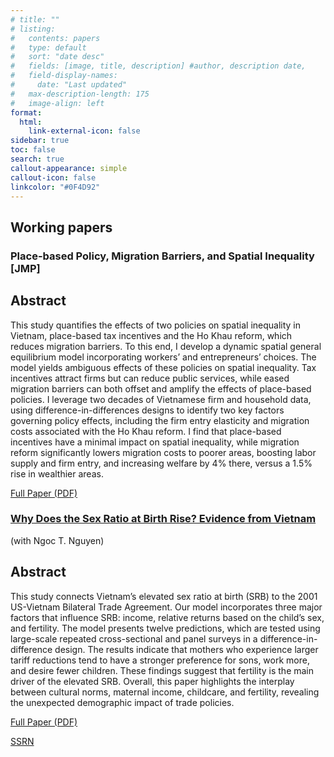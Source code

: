 ```yaml
---
# title: ""
# listing:
#   contents: papers
#   type: default
#   sort: "date desc"
#   fields: [image, title, description] #author, description date, 
#   field-display-names:
#     date: "Last updated"
#   max-description-length: 175
#   image-align: left
format:
  html:
    link-external-icon: false
sidebar: true
toc: false 
search: true
callout-appearance: simple
callout-icon: false
linkcolor: "#0F4D92"
---
```


## Working papers

### Place-based Policy, Migration Barriers, and Spatial Inequality \[JMP\]

::: {.callout-caution collapse="true"}
## Abstract

This study quantifies the effects of two policies on spatial inequality in Vietnam, place-based tax incentives and the Ho Khau reform, which reduces migration barriers. To this end, I develop a dynamic spatial general equilibrium model incorporating workers' and entrepreneurs' choices. The model yields ambiguous effects of these policies on spatial inequality. Tax incentives attract firms but can reduce public services, while eased migration barriers can both offset and amplify the effects of place-based policies. I leverage two decades of Vietnamese firm and household data, using difference-in-differences designs to identify two key factors governing policy effects, including the firm entry elasticity and migration costs associated with the Ho Khau reform. I find that place-based incentives have a minimal impact on spatial inequality, while migration reform significantly lowers migration costs to poorer areas, boosting labor supply and firm entry, and increasing welfare by 4% there, versus a 1.5% rise in wealthier areas.

[Full Paper (PDF)](papers/Huynh_Nghiem_JMP.pdf){target="_blank"}

<!-- #### Press Coverage -->

<!-- 1. [Title of Press Coverage 1](link-to-press-coverage-1) -->

<!-- 2. [Title of Press Coverage 2](link-to-press-coverage-2) -->

<!-- 3. [Title of Press Coverage 3](link-to-press-coverage-3) -->
:::



### [Why Does the Sex Ratio at Birth Rise? Evidence from Vietnam](papers/Sex_ratio_vn.pdf){target="_blank"}

(with Ngoc T. Nguyen)

::: {.callout-caution collapse="true"}
## Abstract

This study connects Vietnam's elevated sex ratio at birth (SRB) to the 2001 US-Vietnam Bilateral Trade Agreement. Our model incorporates three major factors that influence SRB: income, relative returns based on the child's sex, and fertility. The model presents twelve predictions, which are tested using large-scale repeated cross-sectional and panel surveys in a difference-in-difference design. The results indicate that mothers who experience larger tariff reductions tend to have a stronger preference for sons, work more, and desire fewer children. These findings suggest that fertility is the main driver of the elevated SRB. Overall, this paper highlights the interplay between cultural norms, maternal income, childcare, and fertility, revealing the unexpected demographic impact of trade policies.

[Full Paper (PDF)](papers/Sex_ratio_vn.pdf){target="_blank"}

[SSRN](https://papers.ssrn.com/sol3/papers.cfm?abstract_id=4582123)

:::


